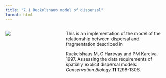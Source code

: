 ```yaml
---
title: "7.1 Ruckelshaus model of dispersal"
format: html
---
```


:::: {.columns}
::: {.column width=35%}
[![](7.1-dispersal-fragmentation.png)](7.1-dispersal-fragmentation.nlogox)
:::

::: {.column width=65%}
This is an implementation of the model of the relationship between dispersal and fragmentation described in

Ruckelshaus M, C Hartway and PM Kareiva. 1997. Assessing the data requirements of spatially explicit dispersal models. _Conservation Biology_ **11** 1298-1306.
:::
::::